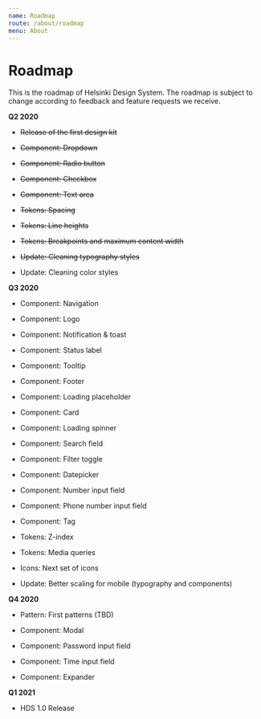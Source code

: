 ```yaml
---
name: Roadmap
route: /about/roadmap
menu: About
---
```



# Roadmap

<LargeParagraph>
   This is the roadmap of Helsinki Design System. The roadmap is subject to change according to feedback and feature requests we receive.
</LargeParagraph>

**Q2 2020**

- ~~Release of the first design kit~~
- ~~Component: Dropdown~~
- ~~Component: Radio button~~
- ~~Component: Checkbox~~
- ~~Component: Text area~~
- ~~Tokens: Spacing~~
- ~~Tokens: Line heights~~
- ~~Tokens: Breakpoints and maximum content width~~
- ~~Update: Cleaning typography styles~~


- Update: Cleaning color styles

**Q3 2020**

- Component: Navigation
- Component: Logo
- Component: Notification & toast
- Component: Status label
- Component: Tooltip
- Component: Footer
- Component: Loading placeholder
- Component: Card
- Component: Loading spinner
- Component: Search field
- Component: Filter toggle
- Component: Datepicker
- Component: Number input field
- Component: Phone number input field
- Component: Tag


- Tokens: Z-index
- Tokens: Media queries


- Icons: Next set of icons


- Update: Better scaling for mobile (typography and components)


**Q4 2020**


- Pattern: First patterns (TBD)


- Component: Modal
- Component: Password input field
- Component: Time input field
- Component: Expander


**Q1 2021**

- HDS 1.0 Release
